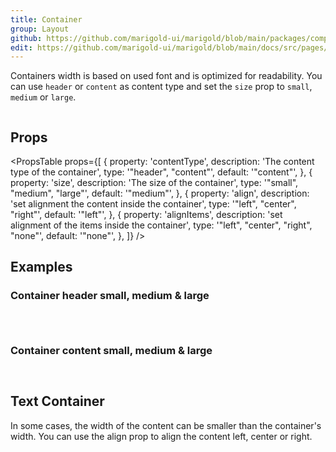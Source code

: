 ```yaml
---
title: Container
group: Layout
github: https://github.com/marigold-ui/marigold/blob/main/packages/components/src/Container/Container.tsx
edit: https://github.com/marigold-ui/marigold/blob/main/docs/src/pages/components/container.mdx
---
```


Containers width is based on used font and is optimized for readability. You can use `header` or `content` as content type and set the `size` prop to `small`, `medium` or `large`.

```tsx preview file=components/Container/basic-container.demo.tsx

```

## Props

<PropsTable
  props={[
    {
      property: 'contentType',
      description: 'The content type of the container',
      type: '"header", "content"',
      default: '"content"',
    },
    {
      property: 'size',
      description: 'The size of the container',
      type: '"small", "medium", "large"',
      default: '"medium"',
    },
    {
      property: 'align',
      description: 'set alignment the content inside the container',
      type: '"left", "center", "right"',
      default: '"left"',
    },
    {
      property: 'alignItems',
      description: 'set alignment of the items inside the container',
      type: '"left", "center", "right", "none"',
      default: '"none"',
    },
  ]}
/>

## Examples

### Container header small, medium & large

```tsx preview file=components/Container/small-header-container.demo.tsx

```

```tsx preview file=components/Container/medium-header-container.demo.tsx

```

```tsx preview file=components/Container/large-header-container.demo.tsx

```

### Container content small, medium & large

```tsx preview file=components/Container/small-content-container.demo.tsx

```

```tsx preview file=components/Container/large-content-container.demo.tsx

```

## Text Container

In some cases, the width of the content can be smaller than the container's width. You can use the align prop to align the content left, center or right.

```tsx preview file=components/Container/full-container.demo.tsx

```
